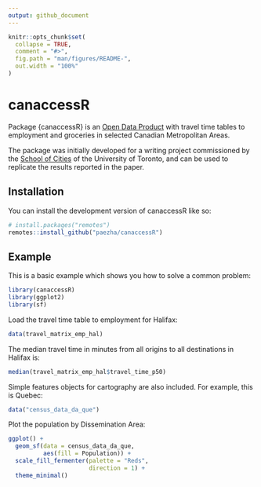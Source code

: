 ```yaml
---
output: github_document
---
```


<!-- README.md is generated from README.Rmd. Please edit that file -->

```r
knitr::opts_chunk$set(
  collapse = TRUE,
  comment = "#>",
  fig.path = "man/figures/README-",
  out.width = "100%"
)
```

# canaccessR

<!-- badges: start -->
<!-- badges: end -->

Package {canaccessR} is an [Open Data Product](https://rdcu.be/dY1Ic) with travel time tables to employment and groceries in selected Canadian Metropolitan Areas.

The package was initially developed for a writing project commissioned by the [School of Cities](https://schoolofcities.utoronto.ca) of the University of Toronto, and can be used to replicate the results reported in the paper.

## Installation

You can install the development version of canaccessR like so:

``` r
# install.packages("remotes")
remotes::install_github("paezha/canaccessR")
```

## Example

This is a basic example which shows you how to solve a common problem:

```r
library(canaccessR)
library(ggplot2)
library(sf)
```

Load the travel time table to employment for Halifax:
```r
data(travel_matrix_emp_hal)
```

The median travel time in minutes from all origins to all destinations in Halifax is:
```r
median(travel_matrix_emp_hal$travel_time_p50)
```

Simple features objects for cartography are also included. For example, this is Quebec:
```r
data("census_data_da_que")
```

Plot the population by Dissemination Area:
```r
ggplot() +
  geom_sf(data = census_data_da_que,
          aes(fill = Population)) +
  scale_fill_fermenter(palette = "Reds",
                       direction = 1) +
  theme_minimal()
```


